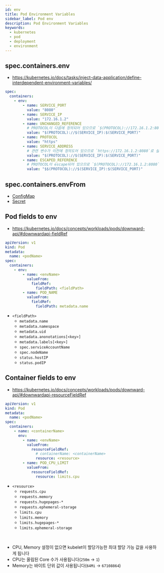 ```yaml
---
id: env
title: Pod Environment Variables
sidebar_label: Pod env
description: Pod Environment Variables
keywords:
  - kubernetes
  - pod
  - deployment
  - environment
---
```


## spec.containers.env

- https://kubernetes.io/docs/tasks/inject-data-application/define-interdependent-environment-variables/

```yaml
spec:
  containers:
    - env:
        - name: SERVICE_PORT
          value: "8080"
        - name: SERVICE_IP
          value: "172.16.1.2"
        - name: UNCHANGED_REFERENCE
          # PROTOCOL이 다음에 정의되어 있으므로 `$(PROTOCOL)://172.16.1.2:8080` 로 설정됨
          value: "$(PROTOCOL)://$(SERVICE_IP):$(SERVICE_PORT)"
        - name: PROTOCOL
          value: "https"
        - name: SERVICE_ADDRESS
          # 관련 변수가 이전에 정의도어 있으므로 `https://172.16.1.2:8080`로 설정됨
          value: "$(PROTOCOL)://$(SERVICE_IP):$(SERVICE_PORT)"
        - name: ESCAPED_REFERENCE
          # PROTOCOL이 escape되어 있으므로 `$(PROTOCOL)://172.16.1.2:8080`로 설정됨
          value: "$$(PROTOCOL)://$(SERVICE_IP):$(SERVICE_PORT)"
```

## spec.containers.envFrom

- [ConfigMap](/docs/mlops/mlops/kubernetes/configuration/configmap)
- [Secret](/docs/mlops/mlops/kubernetes/configuration/secret)

## Pod fields to env

- https://kubernetes.io/docs/concepts/workloads/pods/downward-api/#downwardapi-fieldRef

```yaml
apiVersion: v1
kind: Pod
metadata:
  name: <podName>
spec:
  containers:
    - env:
        - name: <envName>
          valueFrom:
            fieldRef:
              fieldPath: <fieldPath>
        - name: POD_NAME
          valueFrom:
            fieldRef:
              fieldPath: metadata.name
```

- `<fieldPath>`
  - `metadata.name`
  - `metadata.namespace`
  - `metadata.uid`
  - `metadata.anonotations[<key>]`
  - `metadata.labels[<key>]`
  - `spec.serviceAccountName`
  - `spec.nodeName`
  - `status.hostIP`
  - `status.podIP`

## Container fields to env

- https://kubernetes.io/docs/concepts/workloads/pods/downward-api/#downwardapi-resourceFieldRef

```yaml
apiVersion: v1
kind: Pod
metadata:
  name: <podName>
spec:
  containers:
    - name: <containerName>
      env:
        - name: <envName>
          valueFrom:
            resourceFieldRef:
              # containerName: <containerName>
              resource: <resource>
        - name: POD_CPU_LIMIT
          valueFrom:
            resourceFieldRef:
              resource: limits.cpu
```

- `<resource>`
  - `requests.cpu`
  - `requests.memory`
  - `requests.hugepages-*`
  - `requests.ephemeral-storage`
  - `limits.cpu`
  - `limits.memory`
  - `limits.hugepages-*`
  - `limits.ephemeral-storage`

<br />

- CPU, Memory 설정이 없으면 kubelet이 할당가능한 최대 할당 가능 값을 사용하게 됩니다
- CPU는 올림된 Core 수가 사용됩니다(`250m` -> `1`)
- Memory는 바이트 단위 값이 사용됩니다(`64Mi` -> `67108864`)
